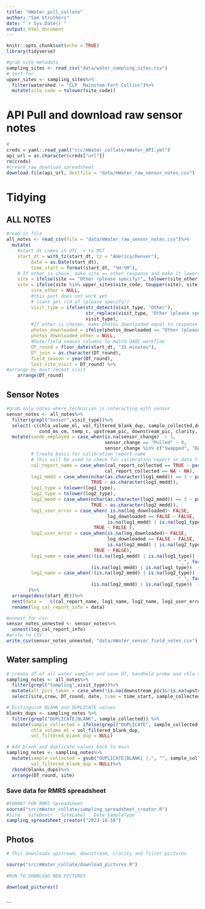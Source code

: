 ```yaml
---
title: "mWater_pull_collate"
author: "Sam Struthers"
date: "`r Sys.Date()`"
output: html_document
---
```


```r
knitr::opts_chunk$set(echo = TRUE)
library(tidyverse)

#grab site metadata
sampling_sites <- read_csv("data/water_sampling_sites.csv")
# sort for
upper_sites <- sampling_sites%>%
  filter(watershed != "CLP  Mainstem-Fort Collins")%>%
  mutate(site_code = tolower(site_code))
```

# API Pull and download raw sensor notes

```r
# 
creds = yaml::read_yaml("src/mWater_collate/mWater_API.yml")
api_url = as.character(creds["url"])
rm(creds)
#create raw download spreadsheet
download.file(api_url, destfile = "data/mWater_raw_sensor_notes.csv")

```


# Tidying

## ALL NOTES
```r
#read in file
all_notes <- read_csv(file = "data/mWater_raw_sensor_notes.csv")%>%
  mutate(
    #start dt comes in UTC -> to MST
    start_dt = with_tz(start_dt, tz = "America/Denver"),
         date = as.Date(start_dt),
         time_start = format(start_dt, "%H:%M"),
    # If other is chose, make site == other response and make it lowercase     
    site = ifelse(site == "Other (please specify)", tolower(site_other), site),
    site = ifelse(site %in% upper_sites$site_code, toupper(site), site),
         site_other = NULL,
         #this part does not work yet
         # (cant get rid of (please specify))
         visit_type = ifelse(str_detect(visit_type, "Other"),
                             str_replace(visit_type, "Other (please specify),", visit_type_other),
                             visit_type),
         #If other is chosen, make photos downloaded equal to response
         photos_downloaded = ifelse(photos_downloaded == "Other (please specify)", photos_downloaded_other, photos_downloaded),
         photos_downloaded_other = NULL, 
         #Date/field season columns to match QAQC workflow
         DT_round = floor_date(start_dt, "15 minutes"),
         DT_join = as.character(DT_round),
         field_season = year(DT_round),
         last_site_visit = DT_round) %>%
#arrange by most recent visit
    arrange(DT_round)
```


## Sensor Notes

```r
#grab only notes where technician is interacting with sensor
sensor_notes <- all_notes%>%
  filter(grepl("Sensor",visit_type))%>%
  select(-c(chla_volume_ml, vol_filtered_blank_dup, sample_collected,do_mgl,
            cond_ms_cm, temp_c, upstream_pic, downstream_pic, clarity, other_pic, other_pic_descriptor))%>%
  mutate(sonde_employed = case_when(is.na(sensor_change)  ~ 1,
                                    sensor_change == "Pulled" ~ 0,
                                    sensor_change %in% c("Swapped", "Deployed") ~ 1), 
         # Create basis for calibration report name
         # this will be used to check for calibration report in data files and then b
         cal_report_name = case_when(cal_report_collected == TRUE ~ paste0(site, "_", format(start_dt, "%Y%m%d")),
                                    cal_report_collected == NA ~ NA), 
         log1_mmdd = case_when(nchar(as.character(log1_mmdd)) == 3 ~ paste0("0",log1_mmdd),
                               TRUE ~ as.character(log1_mmdd)),
         log1_type = tolower(log1_type),
         log2_type = tolower(log2_type),
         log2_mmdd = case_when(nchar(as.character(log2_mmdd)) == 3 ~ paste0("0",log2_mmdd),
                               TRUE ~ as.character(log2_mmdd)),
         log1_user_error = case_when( is.na(log_downloaded)~ FALSE,
                                     log_downloaded == FALSE ~ FALSE,
                                     is.na(log1_mmdd) | is.na(log1_type) ~ TRUE,
                                TRUE ~ FALSE ),
         log2_user_error = case_when(is.na(log_downloaded)~ FALSE,
                                     log_downloaded == FALSE ~ FALSE,
                                     is.na(log2_mmdd) | is.na(log2_type) ~ TRUE,
                                TRUE ~ FALSE),
         log1_name = case_when(!(is.na(log1_mmdd) | is.na(log1_type)) ~ paste0(site,"_",year(start_dt),log1_mmdd,
                                                               "_", format(start_dt, "%Y%m%d"), "_", log1_type),
                               (is.na(log1_mmdd) | is.na(log1_type))  ~ NA),
         log2_name = case_when(!(is.na(log2_mmdd) | is.na(log2_type)) ~ paste0(site,"_",year(start_dt),log2_mmdd,
                                                               "_", format(start_dt, "%Y%m%d"), "_", log2_type),
                               (is.na(log2_mmdd) | is.na(log2_type))  ~ NA)
        )%>%
  arrange(desc(start_dt))%>%
  nest(data =   c(cal_report_name, log1_name, log2_name, log1_user_error, log2_user_error, log1_mmdd,log1_type, log2_mmdd, log2_type))%>%
  rename(log_cal_report_info = data)

#unnest for csv
sensor_notes_unnested <- sensor_notes%>%
  unnest(log_cal_report_info)
#write to CSV
write_csv(sensor_notes_unnested, "data/mWater_sensor_field_notes.csv")

```


## Water sampling

```r
# create df of all water samples and save DT, handheld probe and chla volume data
sampling_notes <- all_notes%>%
  filter(grepl("Sampling",visit_type))%>% 
  mutate(all_pics_taken = case_when(!is.na(downstream_pic)&!is.na(upstream_pic)&!is.na(clarity)&!is.na(filter_pic) ~ TRUE, TRUE ~ FALSE))%>%
  select(site,crew, DT_round, date, time = time_start, sample_collected, chla_volume_ml, vol_filtered_blank_dup, do_mgl, cond_ms_cm, temp_c, visit_comments, all_pics_taken)

# Distinguish BLANK and DUPLICATE values
blanks_dups <- sampling_notes %>%
  filter(grepl("DUPLICATE|BLANK", sample_collected)) %>%
  mutate(sample_collected = ifelse(grepl("DUPLICATE", sample_collected), "DUPLICATE", "BLANK"), 
         chla_volume_ml = vol_filtered_blank_dup, 
         vol_filtered_blank_dup = NULL)

# Add blank and duplicate values back to main
sampling_notes <- sampling_notes%>%
  mutate(sample_collected = gsub("DUPLICATE|BLANK| |,", "", sample_collected), 
         vol_filtered_blank_dup = NULL)%>%
  rbind(blanks_dups)%>%
  arrange(DT_round, site)

```

### Save data for RMRS spreadsheet


```r
#FORMAT FOR RMRS Spreadsheet
source("src/mWater_collate/sampling_spreadsheet_creator.R")
#Site	SiteDescr	SiteLabel	Date SampleType
sampling_spreadsheet_creator("2023-10-16")
```

## Photos

```r
# This downloads upstream, downstream, clarity and filter pictures

source("src/mWater_collate/download_pictures.R")
  
#RUN TO DOWNLOAD NEW PICTURES

download_pictures()
        

```


```

